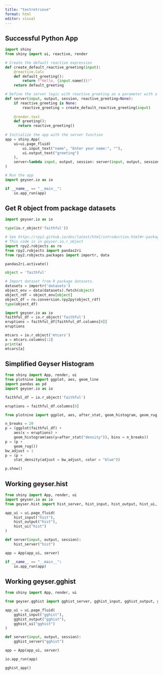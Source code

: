 ```yaml
---
title: "testretrieve"
format: html
editor: visual
---
```


## Successful Python App

```python
import shiny
from shiny import ui, reactive, render

# Create the default reactive expression
def create_default_reactive_greeting(input):
    @reactive.Calc
    def default_greeting():
        return f"Hello, {input.name()}!"
    return default_greeting

# Define the server logic with reactive_greeting as a parameter with a default reactive value
def server(input, output, session, reactive_greeting=None):
    if reactive_greeting is None:
        reactive_greeting = create_default_reactive_greeting(input)
    
    @render.text
    def greeting():
      return reactive_greeting()
    
# Initialize the app with the server function
app = shiny.App(
    ui=ui.page_fluid(
        ui.input_text("name", "Enter your name:", ""),
        ui.output_text("greeting")
    ),
    server=lambda input, output, session: server(input, output, session, reactive_greeting=None)
)
```

```python
# Run the app
import geyser.io as io

if __name__ == "__main__":
    io.app_run(app)
```

## Get R object from package datasets

```python
import geyser.io as io

type(io.r_object('faithful'))
```


```python
# See https://rpy2.github.io/doc/latest/html/introduction.html#r-packages
# This code is in geyser.io.r_object
import rpy2.robjects as ro
from rpy2.robjects import pandas2ri
from rpy2.robjects.packages import importr, data

pandas2ri.activate()

object = 'faithful'

# Import dataset from R package datasets.
datasets = importr('datasets')
object_env = data(datasets).fetch(object)
object_rdf = object_env[object]
object_df = ro.conversion.rpy2py(object_rdf)
type(object_df)
```

```python
import geyser.io as io
faithful_df = io.r_object('faithful')
eruptions = faithful_df[faithful_df.columns[0]]
eruptions
```

```python
mtcars = io.r_object('mtcars')
a = mtcars.columns[:2]
print(a)
mtcars[a]
```

## Simplified Geyser Histogram

```python
from shiny import App, render, ui
from plotnine import ggplot, aes, geom_line
import pandas as pd
import geyser.io as io
```

```python
faithful_df = io.r_object('faithful')
```

```python
eruptions = faithful_df.columns[0]
```

```python
from plotnine import ggplot, aes, after_stat, geom_histogram, geom_rug, stat_density

n_breaks = 20
p = (ggplot(faithful_df) +
    aes(x = eruptions) + 
    geom_histogram(aes(y=after_stat("density")), bins = n_breaks))
p = (p +
    geom_rug())
bw_adjust = 1
p = (p + 
    stat_density(adjust = bw_adjust, color = "blue"))
```

```python
p.show()
```

## Working geyser.hist

```python
from shiny import App, render, ui
import geyser.io as io
from geyser.hist import hist_server, hist_input, hist_output, hist_ui, hist_app

app_ui = ui.page_fluid(
    hist_input("hist"),
    hist_output("hist"),
    hist_ui("hist")
)

def server(input, output, session):
    hist_server("hist")

app = App(app_ui, server)
```

```python
if __name__ == "__main__":
    io.app_run(app)
```

## Working geyser.gghist

```python
from shiny import App, render, ui

from geyser.gghist import gghist_server, gghist_input, gghist_output, gghist_ui, gghist_app

app_ui = ui.page_fluid(
    gghist_input("gghist"),
    gghist_output("gghist"),
    gghist_ui("gghist")
)

def server(input, output, session):
    gghist_server("gghist")

app = App(app_ui, server)
```

```python
io.app_run(app)
```

```python
gghist_app()
```
